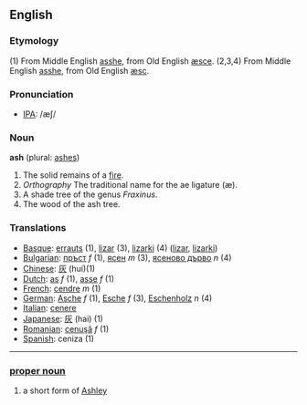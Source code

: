 ==English==
===Etymology===
(1) From Middle English [[asshe]], from Old English [[æsce]].
(2,3,4) From Middle English [[asshe]], from Old English [[æsc]].
===Pronunciation===
*[[International Phonetic Alphabet|IPA]]: /æʃ/

=== Noun ===

'''ash''' (plural: [[ashes]])

#The solid remains of a [[fire]].
#''Orthography'' The traditional name for the ae ligature (æ).
#A shade tree of the genus ''Fraxinus''.
#The wood of the ash tree.

=== Translations ===
*[[Basque]]: [[errauts]] (1), [[lizar]] (3), [[lizarki]] (4) ([http://eu.wiktionary.org/wiki/lizar lizar], [http://eu.wiktionary.org/wiki/lizarki lizarki])
*[[Bulgarian]]: [[пръст]] ''f'' (1), [[ясен]] ''m'' (3), [[ясеново дърво]] ''n'' (4)
*[[Chinese]]: [[灰]] (huí)(1)
*[[Dutch]]: [[as]] ''f'' (1), [[asse]] ''f'' (1)
*[[French]]: [[cendre]] ''m'' (1)
*[[German]]: [[Asche]] ''f'' (1), [[Esche]] ''f'' (3), [[Eschenholz]] ''n'' (4)
*[[Italian]]: [[cenere]]
*[[Japanese]]: [[灰]] (hai) (1)
*[[Romanian]]: [[cenuşă]] ''f'' (1)
*[[Spanish]]: ceniza (1)

----

===[[proper noun]]===

# a short form of [[Ashley]]